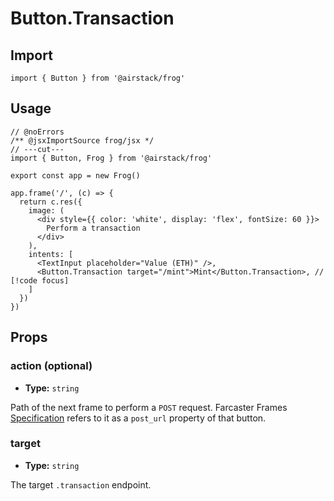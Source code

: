 # Button.Transaction

## Import

```tsx twoslash
import { Button } from '@airstack/frog'
```

## Usage

```tsx twoslash
// @noErrors
/** @jsxImportSource frog/jsx */
// ---cut---
import { Button, Frog } from '@airstack/frog'

export const app = new Frog()

app.frame('/', (c) => {
  return c.res({
    image: (
      <div style={{ color: 'white', display: 'flex', fontSize: 60 }}>
        Perform a transaction
      </div>
    ),
    intents: [
      <TextInput placeholder="Value (ETH)" />,
      <Button.Transaction target="/mint">Mint</Button.Transaction>, // [!code focus]
    ]
  })
})
```

## Props

### action (optional)

- **Type:** `string`

Path of the next frame to perform a `POST` request. Farcaster Frames [Specification](https://docs.farcaster.xyz/reference/frames/spec#tx) refers to it as a `post_url` property of that button.

### target

- **Type:** `string`

The target `.transaction` endpoint.
